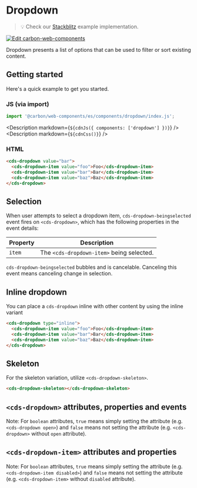 
<Meta of={DropdownStories} /> 

# Dropdown

> 💡 Check our
> [Stackblitz](https://stackblitz.com/github/carbon-design-system/carbon-for-ibm-dotcom/tree/main/packages/web-components/examples/stackblitz/basic/components/dropdown)
> example implementation.

[![Edit carbon-web-components](https://developer.stackblitz.com/img/open_in_stackblitz.svg)](https://stackblitz.com/github/carbon-design-system/carbon-for-ibm-dotcom/tree/main/packages/carbon-web-components/examples/stackblitz/basic/components/dropdown)

Dropdown presents a list of options that can be used to filter or sort existing
content.

## Getting started

Here's a quick example to get you started.

### JS (via import)

```javascript
import '@carbon/web-components/es/components/dropdown/index.js';
```

<Description markdown={`${cdnJs({ components: ['dropdown'] })}`} />
<Description markdown={`${cdnCss()}`} />

### HTML

```html
<cds-dropdown value="bar">
  <cds-dropdown-item value="foo">Foo</cds-dropdown-item>
  <cds-dropdown-item value="bar">Bar</cds-dropdown-item>
  <cds-dropdown-item value="baz">Baz</cds-dropdown-item>
</cds-dropdown>
```

## Selection

When user attempts to select a dropdown item, `cds-dropdown-beingselected` event
fires on `<cds-dropdown>`, which has the following properties in the event
details:

| Property | Description                               |
| -------- | ----------------------------------------- |
| `item`   | The `<cds-dropdown-item>` being selected. |

`cds-dropdown-beingselected` bubbles and is cancelable. Canceling this event
means canceling change in selection.

## Inline dropdown

You can place a `cds-dropdown` inline with other content by using the inline
variant

```html
<cds-dropdown type="inline">
  <cds-dropdown-item value="foo">Foo</cds-dropdown-item>
  <cds-dropdown-item value="bar">Bar</cds-dropdown-item>
  <cds-dropdown-item value="baz">Baz</cds-dropdown-item>
</cds-dropdown>
```

## Skeleton

For the skeleton variation, utilize `<cds-dropdown-skeleton>`.

```html
<cds-dropdown-skeleton></cds-dropdown-skeleton>
```

## `<cds-dropdown>` attributes, properties and events

Note: For `boolean` attributes, `true` means simply setting the attribute (e.g.
`<cds-dropdown open>`) and `false` means not setting the attribute (e.g.
`<cds-dropdown>` without `open` attribute).

<ArgsTable of="cds-dropdown" />

## `<cds-dropdown-item>` attributes and properties

Note: For `boolean` attributes, `true` means simply setting the attribute (e.g.
`<cds-dropdown-item disabled>`) and `false` means not setting the attribute
(e.g. `<cds-dropdown-item>` without `disabled` attribute).

<ArgsTable of="cds-dropdown-item" />

